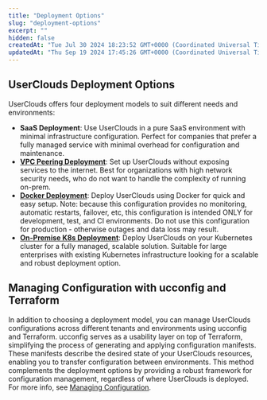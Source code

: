 ```yaml
---
title: "Deployment Options"
slug: "deployment-options"
excerpt: ""
hidden: false
createdAt: "Tue Jul 30 2024 18:23:52 GMT+0000 (Coordinated Universal Time)"
updatedAt: "Thu Sep 19 2024 17:45:26 GMT+0000 (Coordinated Universal Time)"
---
```

## UserClouds Deployment Options

UserClouds offers four deployment models to suit different needs and environments:

- **SaaS Deployment**: Use UserClouds in a pure SaaS environment with minimal infrastructure configuration. Perfect for companies that prefer a fully managed service with minimal overhead for configuration and maintenance.
- **[VPC Peering Deployment](/docs/vpc-peering-set-up-guide)**: Set up UserClouds without exposing services to the internet. Best for organizations with high network security needs, who do not want to handle the complexity of running on-prem.
- **[Docker Deployment](/docs/docker-set-up-guide)**: Deploy UserClouds using Docker for quick and easy setup. Note: because this configuration provides no monitoring, automatic restarts, failover, etc, this configuration is intended ONLY for development, test, and CI environments. Do not use this configuration for production - otherwise outages and data loss may result.
- **[On-Premise K8s Deployment](/docs/eks-set-up-guide)**: Deploy UserClouds on your Kubernetes cluster for a fully managed, scalable solution. Suitable for large enterprises with existing Kubernetes infrastructure looking for a scalable and robust deployment option.

## Managing Configuration with ucconfig and Terraform

In addition to choosing a deployment model, you can manage UserClouds configurations across different tenants and environments using ucconfig and Terraform. ucconfig serves as a usability layer on top of Terraform, simplifying the process of generating and applying configuration manifests. These manifests describe the desired state of your UserClouds resources, enabling you to transfer configuration between environments. This method complements the deployment options by providing a robust framework for configuration management, regardless of where UserClouds is deployed. For more info, see [Managing Configuration](/docs/managing-configuration).
